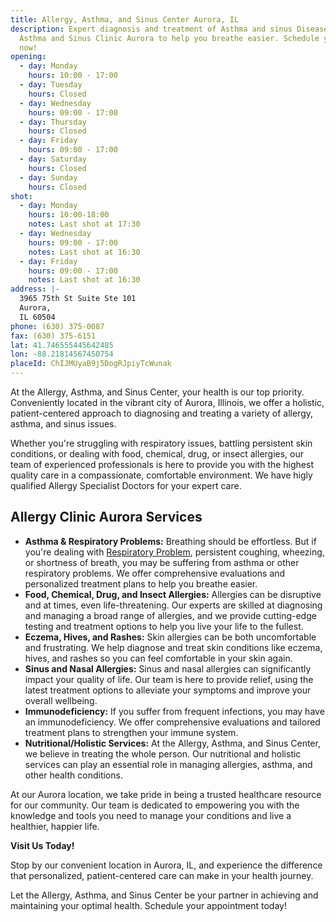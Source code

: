 ```yaml
---
title: Allergy, Asthma, and Sinus Center Aurora, IL
description: Expert diagnosis and treatment of Asthma and sinus Disease at
  Asthma and Sinus Clinic Aurora to help you breathe easier. Schedule your visit
  now!
opening:
  - day: Monday
    hours: 10:00 - 17:00
  - day: Tuesday
    hours: Closed
  - day: Wednesday
    hours: 09:00 - 17:00
  - day: Thursday
    hours: Closed
  - day: Friday
    hours: 09:00 - 17:00
  - day: Saturday
    hours: Closed
  - day: Sunday
    hours: Closed
shot:
  - day: Monday
    hours: 10:00-18:00
    notes: Last shot at 17:30
  - day: Wednesday
    hours: 09:00 - 17:00
    notes: Last shot at 16:30
  - day: Friday
    hours: 09:00 - 17:00
    notes: Last shot at 16:30
address: |-
  3965 75th St Suite Ste 101
  Aurora,
  IL 60504
phone: (630) 375-0087
fax: (630) 375-6151
lat: 41.746555445642485
lon: -88.21814567450754
placeId: ChIJMUyaB9j5DogRJpiyTcWunak
---
```

At the Allergy, Asthma, and Sinus Center, your health is our top priority. Conveniently located in the vibrant city of Aurora, Illinois, we offer a holistic, patient-centered approach to diagnosing and treating a variety of allergy, asthma, and sinus issues.

Whether you're struggling with respiratory issues, battling persistent skin conditions, or dealing with food, chemical, drug, or insect allergies, our team of experienced professionals is here to provide you with the highest quality care in a compassionate, comfortable environment. We have higly qualified Allergy Specialist Doctors for your expert care.

## Allergy Clinic Aurora **Services**

- **Asthma & Respiratory Problems:** Breathing should be effortless. But if you're dealing with [Respiratory Problem](https://aascmed.com/conditions/asthma-and-respiratory-problems/), persistent coughing, wheezing, or shortness of breath, you may be suffering from asthma or other respiratory problems. We offer comprehensive evaluations and personalized treatment plans to help you breathe easier.
- **Food, Chemical, Drug, and Insect Allergies:** Allergies can be disruptive and at times, even life-threatening. Our experts are skilled at diagnosing and managing a broad range of allergies, and we provide cutting-edge testing and treatment options to help you live your life to the fullest.
- **Eczema, Hives, and Rashes:** Skin allergies can be both uncomfortable and frustrating. We help diagnose and treat skin conditions like eczema, hives, and rashes so you can feel comfortable in your skin again.
- **Sinus and Nasal Allergies:** Sinus and nasal allergies can significantly impact your quality of life. Our team is here to provide relief, using the latest treatment options to alleviate your symptoms and improve your overall wellbeing.
- **Immunodeficiency:** If you suffer from frequent infections, you may have an immunodeficiency. We offer comprehensive evaluations and tailored treatment plans to strengthen your immune system.
- **Nutritional/Holistic Services:** At the Allergy, Asthma, and Sinus Center, we believe in treating the whole person. Our nutritional and holistic services can play an essential role in managing allergies, asthma, and other health conditions.

At our Aurora location, we take pride in being a trusted healthcare resource for our community. Our team is dedicated to empowering you with the knowledge and tools you need to manage your conditions and live a healthier, happier life.

**Visit Us Today!**

Stop by our convenient location in Aurora, IL, and experience the difference that personalized, patient-centered care can make in your health journey.

Let the Allergy, Asthma, and Sinus Center be your partner in achieving and maintaining your optimal health. Schedule your appointment today!
